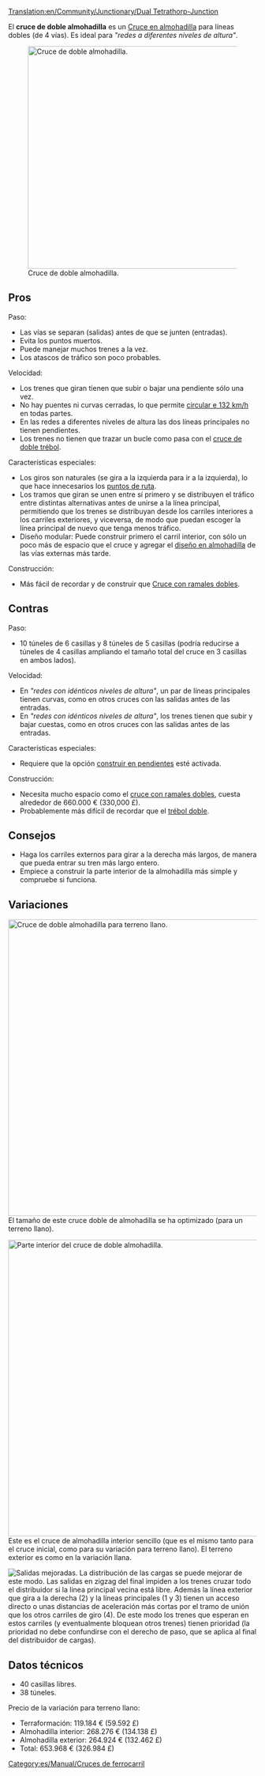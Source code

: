 [[Translation:en/Community/Junctionary/Dual Tetrathorp-Junction]]

{{es/Community/Junctionary/Menú de Cruces}}
El '''cruce de doble almohadilla''' es un [[es/Community/Junctionary/Cruce en almohadilla|Cruce en almohadilla]] para líneas dobles (de 4 vías). Es ideal para ''"redes a diferentes niveles de altura"''.

[[File:en/Community/Junctionary/Dual Ttj orig.png|none|thumb|450px|Cruce de doble almohadilla.]]
==Pros==
Paso:
* Las vías se separan (salidas) antes de que se junten (entradas).
* Evita los puntos muertos.
* Puede manejar muchos trenes a la vez.
* Los atascos de tráfico son poco probables.

Velocidad:
* Los trenes que giran tienen que subir o bajar una pendiente sólo una vez.
* No hay puentes ni curvas cerradas, lo que permite [[es/Manual/Game Mechanics/Main Page#velocidad-de-los-vehiculos|circular e 132 km/h]] en todas partes.
* En las redes a diferentes niveles de altura las dos líneas principales no tienen pendientes.
* Los trenes no tienen que trazar un bucle como pasa con el [[es/Community/Junctionary/Cruce de doble trébol|cruce de doble trébol]].

Características especiales:
* Los giros son naturales (se gira a la izquierda para ir a la izquierda), lo que hace innecesarios los [[es/Manual/Puntos de ruta|puntos de ruta]].
* Los tramos que giran se unen entre sí primero y se distribuyen el tráfico entre distintas alternativas antes de unirse a la línea principal, permitiendo que los trenes se distribuyan desde los carriles interiores a los carriles exteriores, y viceversa, de modo que puedan escoger la línea principal de nuevo que tenga menos tráfico.
* Diseño modular: Puede construir primero el carril interior, con sólo un poco más de espacio que el cruce y agregar el [[es/Community/Junctionary/Cruce en almohadilla|diseño en almohadilla]] de las vías externas más tarde.

Construcción:
* Más fácil de recordar y de construir que [[es/Community/Junctionary/Cruce con ramales dobles|Cruce con ramales dobles]].

==Contras==
Paso:
* 10 túneles de 6 casillas y 8 túneles de 5 casillas (podría reducirse a túneles de 4 casillas ampliando el tamaño total del cruce en 3 casillas en ambos lados).

Velocidad:
* En ''"redes con idénticos niveles de altura"'', un par de líneas principales tienen curvas, como en otros cruces con las salidas antes de las entradas.
* En ''"redes con idénticos niveles de altura"'', los trenes tienen que subir y bajar cuestas, como en otros cruces con las salidas antes de las entradas.

Características especiales:
* Requiere que la opción [[es/Archive/Manual/Settings/Construir en pendientes|construir en pendientes]] esté activada.

Construcción:
* Necesita mucho espacio como el [[es/Community/Junctionary/Cruce con ramales dobles|cruce con ramales dobles]], cuesta alrededor de 660.000 € (330,000 £).
* Probablemente más difícil de recordar que el [[es/Community/Junctionary/Cruce de doble trébol|trébol doble]].

==Consejos==
* Haga los carriles externos para girar a la derecha más largos, de manera que pueda entrar su tren más largo entero.
* Empiece a construir la parte interior de la almohadilla más simple y compruebe si funciona.

==Variaciones==
[[File:en/Community/Junctionary/Dual Ttj flat.png|none|thumb|600px|Cruce de doble almohadilla para terreno llano.]]
El tamaño de este cruce doble de almohadilla se ha optimizado (para un terreno llano).

[[File:en/Community/Junctionary/Dual Ttj part.png|none|thumb|600px|Parte interior del cruce de doble almohadilla.]]
Este es el cruce de almohadilla interior sencillo (que es el mismo tanto para el cruce inicial, como para su variación para terreno llano). El terreno exterior es como en la variación llana.

[[File:en/Community/Junctionary/Dual Ttj exits.png|none|frame|Salidas mejoradas.]]
La distribución de las cargas se puede mejorar de este modo. Las salidas en zigzag del final impiden a los trenes cruzar todo el distribuidor si la linea principal vecina está libre.
Además la línea exterior que gira a la derecha (2) y la líneas principales (1 y 3) tienen un acceso directo o unas distancias de aceleración más cortas por el tramo de unión que los otros carriles de giro (4). De este modo los trenes que esperan en estos carriles (y eventualmente bloquean otros trenes) tienen prioridad (la prioridad no debe confundirse con el derecho de paso, que se aplica al final del distribuidor de cargas).

==Datos técnicos==
* 40 casillas libres.
* 38 túneles.

Precio de la variación para terreno llano:
* Terraformación: 119.184 € (59.592 £)
* Almohadilla interior: 268.276 € (134.138 £)
* Almohadilla exterior: 264.924 € (132.462 £)
* Total: 653.968 € (326.984 £)

[[Category:es/Manual/Cruces de ferrocarril]]